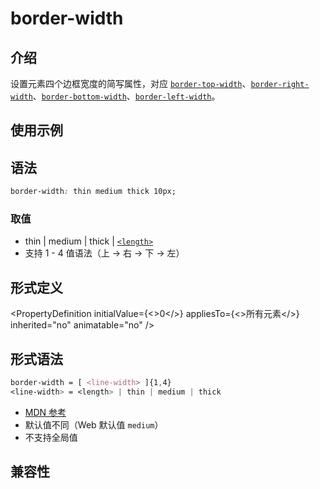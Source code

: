 # border-width

## 介绍

设置元素四个边框宽度的简写属性，对应 [`border-top-width`](./border-top-width.mdx)、[`border-right-width`](./border-right-width.mdx)、[`border-bottom-width`](./border-bottom-width.mdx)、[`border-left-width`](./border-left-width.mdx)。

## 使用示例


<Go
  example="css-api"
  defaultFile="src/border-width/App.tsx"
  img="/assets/doc/css/border-width.jpg"
  defaultEntryFile="dist/border-width.lynx.bundle"
  entry="src/border-width"
/>

## 语法

```css
border-width: thin medium thick 10px;
```

### 取值

- thin | medium | thick | [`<length>`](/api/css/data-type/length.html)
- 支持 1 - 4 值语法（上 → 右 → 下 → 左）

## 形式定义


<PropertyDefinition
  initialValue={<>0</>}
  appliesTo={<>所有元素</>}
  inherited="no"
  animatable="no"
/>

## 形式语法

```css
border-width = [ <line-width> ]{1,4}
<line-width> = <length> | thin | medium | thick

```

- [MDN 参考](https://developer.mozilla.org/zh-CN/docs/Web/CSS/border-width)
- 默认值不同（Web 默认值 `medium`）
- 不支持全局值

## 兼容性


<LegacyCompatTable metadata="css/properties/border-width" />
